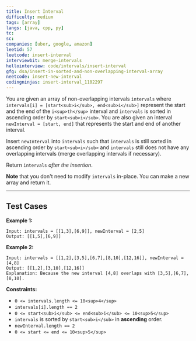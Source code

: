 ```yaml
---
title: Insert Interval
difficulty: medium
tags: [array]
langs: [java, cpp, py]
tc:
sc:
companies: [uber, google, amazon]
leetid: 57
leetcode: insert-interval
interviewbit: merge-intervals
hellointerview: code/intervals/insert-interval
gfg: dsa/insert-in-sorted-and-non-overlapping-interval-array
neetcode: insert-new-interval
codingninjas: insert-interval_1102297
---
```

You are given an array of non-overlapping intervals `intervals` where `intervals[i] = [start<sub>i</sub>, end<sub>i</sub>]` represent the start and the end of the `i<sup>th</sup>` interval and `intervals` is sorted in ascending order by `start<sub>i</sub>`. 
You are also given an interval `newInterval = [start, end]` that represents the start and end of another interval.

Insert `newInterval` into `intervals` such that `intervals` is still sorted in ascending order by `start<sub>i</sub>` and `intervals` still does not have any overlapping intervals (merge overlapping intervals if necessary).

Return `intervals` *after the insertion*.

**Note** that you don't need to modify `intervals` in-place. You can make a new array and return it.

---
## Test Cases
**Example 1:**

```
Input: intervals = [[1,3],[6,9]], newInterval = [2,5]
Output: [[1,5],[6,9]]
```

**Example 2:**

```
Input: intervals = [[1,2],[3,5],[6,7],[8,10],[12,16]], newInterval = [4,8]
Output: [[1,2],[3,10],[12,16]]
Explanation: Because the new interval [4,8] overlaps with [3,5],[6,7],[8,10].
```

**Constraints:**
	
* `0 <= intervals.length <= 10<sup>4</sup>`
* `intervals[i].length == 2`
* `0 <= start<sub>i</sub> <= end<sub>i</sub> <= 10<sup>5</sup>`
* `intervals` is sorted by `start<sub>i</sub>` in **ascending** order.
* `newInterval.length == 2`
* `0 <= start <= end <= 10<sup>5</sup>`
